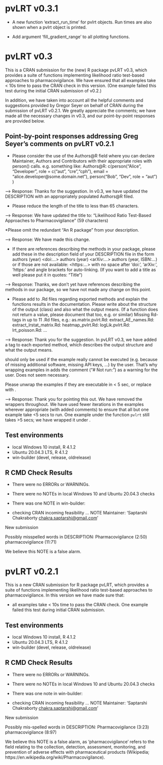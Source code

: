 # pvLRT v0.3.1

- A new function 'extract_run_time' for pvlrt objects. Run times are also shown when a pvlrt object is printed.

- Add argument 'fill_gradient_range' to all plotting functions.

# pvLRT v0.3

This is a CRAN submission for the (new) R package pvLRT v0.3, which provides a suite of functions implementing likelihood ratio test-based approaches to pharmacovigilance. We have ensured that all examples take < 10s time to pass the CRAN check in this version. (One example failed this test during the initial CRAN submission of v0.2.) 

In addition, we have taken into account all the helpful comments and suggestions provided by Gregor Seyer on behalf of CRAN during the submission of pvLRT v0.2.1. We greatly appreciate the comments; we have made all the necessary changes in v0.3, and our point-by-point responses are provided below.

## Point-by-point responses addressing Greg Seyer's comments on pvLRT v0.2.1

* Please consider the use of the Authors@R field where you can declare
Maintainer, Authors and Contributors with their appropriate roles with
person() calls.
e.g. something like:
Authors@R: c(person("Alice", "Developer", role = c("aut", "cre","cph"),
                      email = "alice.developer@some.domain.net"),
               person("Bob", "Dev", role = "aut") )

--> Response: Thanks for the suggestion. In v0.3, we have updated the DESCRIPTION with an appropriately populated Authors@R filed.              


* Please reduce the length of the title to less than 65 characters.

--> Response: We have updated the title to: "Likelihood Ratio Test-Based Approaches to Pharmacovigilance" (59 characters)


*Please omit the redundant "An R package" from your description.

--> Response: We have made this change.


* If there are references describing the methods in your package, please
add these in the description field of your DESCRIPTION file in the form
authors (year) <doi:...>
authors (year) <arXiv:...>
authors (year, ISBN:...)
or if those are not available: <https:...>
with no space after 'doi:', 'arXiv:', 'https:' and angle brackets for
auto-linking.
(If you want to add a title as well please put it in quotes: "Title")

--> Response: Thanks, we don't yet have references describing the methods in our package, so we have not made any change on this point.  


* Please add \value to .Rd files regarding exported methods and explain
the functions results in the documentation. Please write about the
structure of the output (class) and also what the output means. (If a
function does not return a value, please document that too, e.g.
\value{No return value, called for side effects} or similar)
Missing Rd-tags in up to 11 .Rd files, e.g.:
      as.matrix.pvlrt.Rd: \value
      extract_AE_names.Rd: \value
      extract_lrstat_matrix.Rd: \value
      heatmap_pvlrt.Rd: \value
      logLik.pvlrt.Rd: \value
      lrt_poisson.Rd: \value
      ...
      
--> Response: Thank you for the suggestion. In pvLRT v0.3, we have added 
a \value tag to each exported method, which describes the output structure and what the output means.  
      

\dontrun{} should only be used if the example really cannot be executed
(e.g. because of missing additional software, missing API keys, ...) by
the user. That's why wrapping examples in \dontrun{} adds the comment
("# Not run:") as a warning for the user.
Does not seem necessary.

Please unwrap the examples if they are executable in < 5 sec, or replace
\dontrun{} with \donttest{}.

--> Response: Thank you for pointing this out. We have removed the \dontrun{} wrappers throughout. We have used fewer iterations in the examples wherever appropriate (with added comments) to ensure that all but one example take <5 secs to run. One example under the function `pvlrt` still takes >5 secs; we have wrapped it under \donttest{}.    


## Test environments

* local Windows 10 install, R 4.1.2
* Ubuntu 20.04.3 LTS, R 4.1.2
* win-builder (devel, release, oldrelease)


## R CMD Check Results

- There were no ERRORs or WARNINGs.
- There were no NOTEs in local Windows 10 and Ubuntu 20.04.3 checks
- There was one NOTE in win-builder: 

* checking CRAN incoming feasibility ... NOTE
Maintainer: 'Saptarshi Chakraborty <chakra.saptarshi@gmail.com>'

New submission

Possibly misspelled words in DESCRIPTION:
  Pharmacovigilance (2:50)
  pharmacovigilance (11:71)

We believe this NOTE is a false alarm. 








# pvLRT v0.2.1

This is a new CRAN submission for R package pvLRT, which provides a suite of functions implementing likelihood ratio test-based approaches to pharmacovigilance. In this version we have made sure that:

* all examples take < 10s time to pass the CRAN check. One example failed this test during initial CRAN submission.


## Test environments

* local Windows 10 install, R 4.1.2
* Ubuntu 20.04.3 LTS, R 4.1.2
* win-builder (devel, release, oldrelease)

## R CMD Check Results

- There were no ERRORs or WARNINGs.
- There were no NOTEs in local Windows 10 and Ubuntu 20.04.3 checks
- There was one note in win-builder: 

* checking CRAN incoming feasibility ... NOTE
Maintainer: 'Saptarshi Chakraborty <chakra.saptarshi@gmail.com>'

New submission

Possibly mis-spelled words in DESCRIPTION:
  Pharmacovigilance (3:23)
  pharmacovigilance (8:97)

We believe this NOTE is a false alarm, as 'pharmacovigilance' refers to the field relating to the collection, detection, assessment, monitoring, and prevention of adverse effects with pharmaceutical products (Wikipedia; https://en.wikipedia.org/wiki/Pharmacovigilance). 
